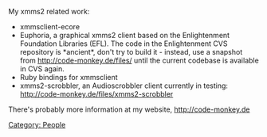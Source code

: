 {{Navbar}}

My xmms2 related work:
* xmmsclient-ecore
* Euphoria, a graphical xmms2 client based on the Enlightenment Foundation Libraries (EFL). The code in the Enlightenment CVS repository is *ancient*, don't try to build it - instead, use a snapshot from http://code-monkey.de/files/ until the current codebase is available in CVS again.
* Ruby bindings for xmmsclient
* xmms2-scrobbler, an Audioscrobbler client currently in testing: http://code-monkey.de/files/xmms2-scrobbler

There's probably more information at my website, http://code-monkey.de

[[Category: People]]